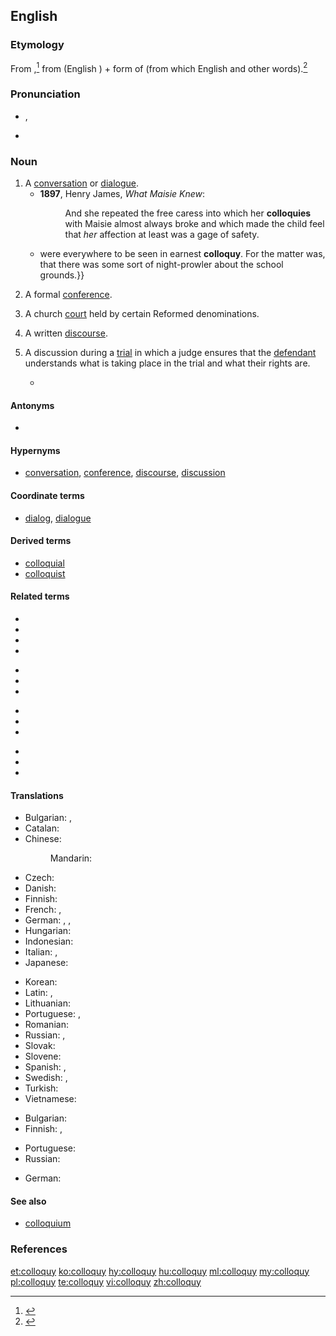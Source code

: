 ==English==
{{was wotd|2012|June|9}}

===Etymology===
From {{etyl|la|en}} {{term|colloquium||conversation|lang=la}},<ref>{{R:American Heritage 2000}}</ref> from {{term|com-||together, with|lang=la}} (English {{term|com-|lang=en}}) + form of {{term|loquor||speak|lang=la}} (from which English {{term|locution|lang=en}} and other words).<ref>{{R:Online Etymology Dictionary}}</ref>

===Pronunciation===
* {{a|UK}} {{enPR|kŏl'ə-kwē}}, {{IPA|/ˈkɒ.lə.kwi/}}
* {{audio|Colloquy pronunciation.ogg|Audio (US)|lang=en}}

===Noun===
{{wikipedia}}
{{en-noun|colloquies}}

# A [[conversation]] or [[dialogue]]. {{defdate|from 16th c.}}
#* '''1897''', Henry James, ''What Maisie Knew'':
#*: And she repeated the free caress into which her '''colloquies''' with Maisie almost always broke and which made the child feel that ''her'' affection at least was a gage of safety.
#* {{quote-book|year=1922|author=[[w:Michael Arlen|Michael Arlen]]|title=&ldquo;Piracy&rdquo;: A Romantic Chronicle of These Days|chapter=1/1/2|url=http://openlibrary.org/works/OL1519647W|passage=House Prees and Bloods {{...}} were everywhere to be seen in earnest '''colloquy'''.  For the matter was, that there was some sort of night-prowler about the school grounds.}}
# {{context|obsolete|lang=en}} A formal [[conference]]. {{defdate|16th-17th c.}}
# {{context|Christianity|lang=en}} A church [[court]] held by certain Reformed denominations. {{defdate|from 17th c.}}
# A written [[discourse]]. {{defdate|from 18th c.}}
# {{context|legal|lang=en}} A discussion during a [[trial]] in which a judge ensures that the [[defendant]] understands what is taking place in the trial and what their rights are.
#* {{quote-book|passage=At the end of the '''colloquy''', Judge Spicer asked Carr whether anyone had "pressured" him into accepting the deal.
|title=The Whole Truth?: A Case of Murder on the Appalachian Trail
|page=193
|author=H. L. Pohlman
|pageurl=http://books.google.ca/books?id=El-CypXgpbwC&pg=PA193&dq=colloquy+judge&as_brr=0&cd=6&redir_esc=y#v=onepage&q=colloquy%20judge&f=false
|year=1999
|isbn=1-55849-165-1}}

====Antonyms====
* {{sense|a conversation of multiple people}} {{l|en|soliloquy}}

====Hypernyms====
* [[conversation]], [[conference]], [[discourse]], [[discussion]]

====Coordinate terms====
* [[dialog]], [[dialogue]]

====Derived terms====
* [[colloquial]]
* [[colloquist]]

====Related terms====
{{top4}}
* {{l|en|collogue}}
* {{l|en|colloquium}}
* {{l|en|circumlocution}}
* {{l|en|eloquent}}
{{mid4}}
* {{l|en|grandiloquent}}
* {{l|en|illocution}}
* {{l|en|interlocutor}}
{{mid4}}
* {{l|en|interlocution}}
* {{l|en|locution}}
* {{l|en|loquacious}}
{{mid4}}
* {{l|en|magniloquent}}
* {{l|en|perlocution}}
* {{l|en|soliloquy}}
{{bottom}}

====Translations====
{{trans-top|conversation, dialogue}}
* Bulgarian: {{t+|bg|разговор|sc=Cyrl}}, {{t|bg|събеседване|sc=Cyrl}}
* Catalan: {{t|ca|colloqui}}
* Chinese:
*: Mandarin: {{t|cmn|国际讨论会|tr=guojitaolunhui|sc=Hani}}
* Czech: {{t|cs|disputace}}
* Danish: {{t|da|kollokvium}}
* Finnish: {{t+|fi|keskustelu}}
* French: {{t+|fr|colloque|m}}, {{t+|fr|conversation}}
* German: {{t+|de|Konversation|f}}, {{t+|de|Gespräch|n}}, {{t+|de|Kolloquium}}
* Hungarian: {{t+|hu|beszélgetés}}
* Indonesian: {{t|id|mengandung percakapan}}
* Italian: {{t+|it|colloquio}}, {{t+|it|conversazione|f}}
* Japanese: {{t+|ja|対談|tr=taidan|sc=Jpan}}
{{trans-mid}}
* Korean: {{t+|ko|담화|tr=damhwa|sc=Kore}}
* Latin: {{t+|la|colloquium|n}}, {{t|la|conversatio|f}}
* Lithuanian: {{t|lt|kolokvijs}}
* Portuguese: {{t+|pt|colóquio|m}}, {{t+|pt|conversa|f}}
* Romanian: {{t|ro|colocviul|n}}
* Russian: {{t+|ru|собеседование|n|sc=Cyrl}}, {{t+|ru|разговор|m|sc=Cyrl}}
* Slovak: {{t|sk|kolokvium}}
* Slovene: {{t|sl|kolokvij}}
* Spanish: {{t|es|coloquio}}, {{t+|es|conversación}}
* Swedish: {{t+|sv|konversation}}, {{t+|sv|samtal}}
* Turkish: {{t+|tr|söyleşi}}
* Vietnamese: {{t+|vi|hội đàm}}
{{trans-bottom}}

{{trans-top|formal conference}}
* Bulgarian: {{t+|bg|разискване|sc=Cyrl}}
* Finnish: {{t+|fi|kokous}}, {{t|fi|kollokvio}}
{{trans-mid}}
* Portuguese: {{t+|pt|colóquio|m}}
* Russian: {{t+|ru|конференция|f|sc=Cyrl}}
{{trans-bottom}}

{{trans-top|Christianity: church court held by certain Reformed denominations}}
* German: {{t|de|Religionsgespräch|n}}
{{trans-mid}}
{{trans-bottom}}

{{trans-top|written discourse}}
{{trans-mid}}
{{trans-bottom}}

{{trans-top|law: discussion during a trial between the judge and the defendant}}
{{trans-mid}}
{{trans-bottom}}

====See also====
* [[colloquium]]

===References===
<references/>

[[et:colloquy]]
[[ko:colloquy]]
[[hy:colloquy]]
[[hu:colloquy]]
[[ml:colloquy]]
[[my:colloquy]]
[[pl:colloquy]]
[[te:colloquy]]
[[vi:colloquy]]
[[zh:colloquy]]